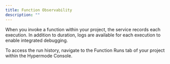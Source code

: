 ```yaml
---
title: Function Observability
description: ""
---
```


When you invoke a function within your project, the service records each execution. In addition to duration, logs are available for each execution to enable integrated debugging.

To access the run history, navigate to the Function Runs tab of your project within the Hypermode Console.
